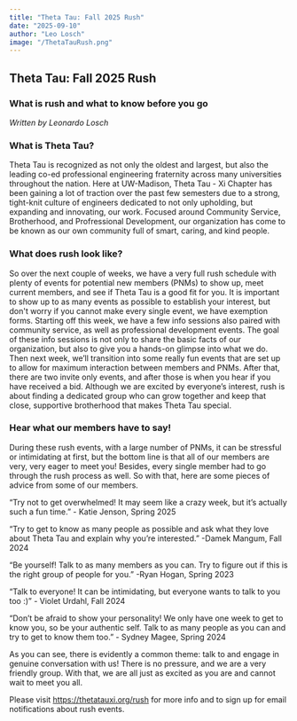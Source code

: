 ```yaml
---
title: "Theta Tau: Fall 2025 Rush"
date: "2025-09-10"
author: "Leo Losch"
image: "/ThetaTauRush.png"
---
```

## Theta Tau: Fall 2025 Rush
### What is rush and what to know before you go
*Written by Leonardo Losch*
​
### What is Theta Tau?
Theta Tau is recognized as not only the oldest and largest, but also the leading co-ed professional engineering fraternity across many universities throughout the nation. Here at UW-Madison, Theta Tau - Xi Chapter has been gaining a lot of traction over the past few semesters due to a strong, tight-knit culture of engineers dedicated to not only upholding, but expanding and innovating, our work. Focused around Community Service, Brotherhood, and Profressional Development, our organization has come to be known as our own community full of smart, caring, and kind people.
​
### What does rush look like?
So over the next couple of weeks, we have a very full rush schedule with plenty of events for potential new members (PNMs) to show up, meet current members, and see if Theta Tau is a good fit for you. It is important to show up to as many events as possible to establish your interest, but don't worry if you cannot make every single event, we have exemption forms. Starting off this week, we have a few info sessions also paired with community service, as well as professional development events. The goal of these info sessions is not only to share the basic facts of our organization, but also to give you a hands-on glimpse into what we do. Then next week, we’ll transition into some really fun events that are set up to allow for maximum interaction between members and PNMs. After that, there are two invite only events, and after those is when you hear if you have received a bid. Although we are excited by everyone’s interest, rush is about finding a dedicated group who can grow together and keep that close, supportive brotherhood that makes Theta Tau special.

### Hear what our members have to say!
During these rush events, with a large number of PNMs, it can be stressful or intimidating at first, but the bottom line is that all of our members are very, very eager to meet you! Besides, every single member had to go through the rush process as well. So with that, here are some pieces of advice from some of our members.

“Try not to get overwhelmed! It may seem like a crazy week, but it’s actually such a fun time.” - Katie Jenson, Spring 2025

“Try to get to know as many people as possible and ask what they love about Theta Tau and explain why you’re interested.” -Damek Mangum, Fall 2024

“Be yourself! Talk to as many members as you can. Try to figure out if this is the right group of people for you.” -Ryan Hogan, Spring 2023

“Talk to everyone! It can be intimidating, but everyone wants to talk to you too :)” - Violet Urdahl, Fall 2024

​“Don’t be afraid to show your personality! We only have one week to get to know you, so be your authentic self. Talk to as many people as you can and try to get to know them too.” - Sydney Magee, Spring 2024

As you can see, there is evidently a common theme: talk to and engage in genuine conversation with us! There is no pressure, and we are a very friendly group. With that, we are all just as excited as you are and cannot wait to meet you all.

Please visit https://thetatauxi.org/rush for more info and to sign up for email notifications about rush events. 





















